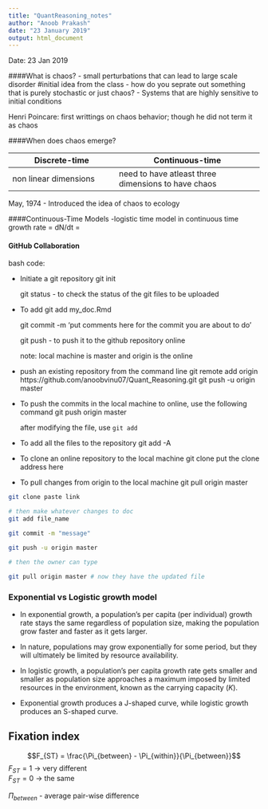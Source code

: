 ```yaml
---
title: "QuantReasoning_notes"
author: "Anoob Prakash"
date: "23 January 2019"
output: html_document
---
```

Date: 23 Jan 2019

####What is chaos?
- small perturbations that can lead to large scale disorder #initial idea from the class
- how do you seprate out something that is purely stochastic or just chaos?
- Systems that are highly sensitive to initial conditions

Henri Poincare: first writtings on chaos behavior; though he did not term it as chaos 

####When does chaos emerge?

Discrete-time                         | Continuous-time
--------------------------------------|----------------------------------------------------
non linear dimensions                 | need to have atleast three dimensions to have chaos

May, 1974
- Introduced the idea of chaos to ecology

####Continuous-Time Models
-logistic time model in continuous time
growth rate = dN/dt = 

#### GitHub Collaboration

bash code:

* Initiate a git repository
    git init
    
    git status - to check the status of the git files to be uploaded
* To add 
    git add my_doc.Rmd
    
    git commit -m 'put comments here for the commit you are about to do'
    
    git push - to push it to the github repository online
    
    note: local machine is master and origin is the online
    
* push an existing repository from the command line
    git remote add origin https://github.com/anoobvinu07/Quant_Reasoning.git
    git push -u origin master
  
* To push the commits in the local machine to online, use the following command
    git push origin master
    
    after modifying the file, use `git add`
    
* To add all the files to the repository
    git add -A
    
* To clone an online repository to the local machine
    git clone put the clone address here
    
* To pull changes from origin to the local machine
    git pull origin master
    
```bash
git clone paste link

# then make whatever changes to doc
git add file_name

git commit -m "message"

git push -u origin master

# then the owner can type

git pull origin master # now they have the updated file

```

### Exponential vs Logistic growth model

* In exponential growth, a population's per capita (per individual) growth rate stays the same regardless of population size, making the population grow faster and faster as it gets larger.

* In nature, populations may grow exponentially for some period, but they will ultimately be limited by resource availability.

* In logistic growth, a population's per capita growth rate gets smaller and smaller as population size approaches a maximum imposed by limited resources in the environment, known as the carrying capacity (*K*).

* Exponential growth produces a J-shaped curve, while logistic growth produces an S-shaped curve.

## Fixation index
$$F_{ST} = \frac{\Pi_{between} - \Pi_{within}}{\Pi_{between}}$$
$F_{ST} = 1$ -> very different  
$F_{ST} = 0$ -> the same 

$\Pi_{between}$ - average pair-wise difference 